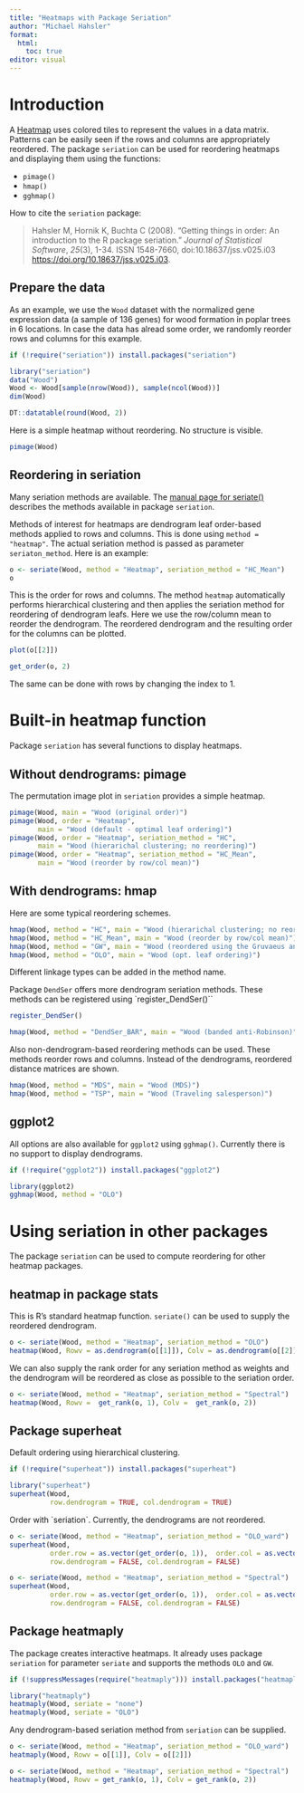 ```yaml
---
title: "Heatmaps with Package Seriation"
author: "Michael Hahsler"
format: 
  html:
    toc: true
editor: visual
---
```


# Introduction

A [Heatmap](https://en.wikipedia.org/wiki/Heat_map) uses colored tiles to represent the values in a data matrix. Patterns can be easily seen if the rows and columns are appropriately reordered. The package `seriation` can be used for reordering heatmaps and displaying them using the functions:

-   `pimage()`
-   `hmap()`
-   `gghmap()`

How to cite the `seriation` package:

> Hahsler M, Hornik K, Buchta C (2008). "Getting things in order: An introduction to the R package seriation." *Journal of Statistical Software*, *25*(3), 1-34. ISSN 1548-7660, doi:10.18637/jss.v025.i03 <https://doi.org/10.18637/jss.v025.i03>.

## Prepare the data

As an example, we use the `Wood` dataset with the normalized gene expression data (a sample of 136 genes) for wood formation in poplar trees in 6 locations. In case the data has alread some order, we randomly reorder rows and columns for this example.

```r
if (!require("seriation")) install.packages("seriation")

library("seriation")
data("Wood")
Wood <- Wood[sample(nrow(Wood)), sample(ncol(Wood))]
dim(Wood)

DT::datatable(round(Wood, 2))
```

Here is a simple heatmap without reordering. No structure is visible.

```r
pimage(Wood)
```

## Reordering in seriation

Many seriation methods are available. The [manual page for seriate()](https://mhahsler.r-universe.dev/seriation/doc/manual.html#seriate) describes the methods available in package `seriation`.

Methods of interest for heatmaps are dendrogram leaf order-based methods applied to rows and columns. This is done using `method = "heatmap"`. The actual seriation method is passed as parameter `seriaton_method`. Here is an example:

```r
o <- seriate(Wood, method = "Heatmap", seriation_method = "HC_Mean")
o
```

This is the order for rows and columns. The method `heatmap` automatically performs hierarchical clustering and then applies the seriation method for reordering of dendrogram leafs. Here we use the row/column mean to reorder the dendrogram. The reordered dendrogram and the resulting order for the columns can be plotted.

```r
plot(o[[2]])

get_order(o, 2)
```

The same can be done with rows by changing the index to 1.

# Built-in heatmap function

Package `seriation` has several functions to display heatmaps.

## Without dendrograms: pimage

The permutation image plot in `seriation` provides a simple heatmap.

```r
pimage(Wood, main = "Wood (original order)")
pimage(Wood, order = "Heatmap", 
       main = "Wood (default - optimal leaf ordering)")
pimage(Wood, order = "Heatmap", seriation_method = "HC", 
       main = "Wood (hierarichal clustering; no reordering)")
pimage(Wood, order = "Heatmap", seriation_method = "HC_Mean", 
       main = "Wood (reorder by row/col mean)")
```

## With dendrograms: hmap

Here are some typical reordering schemes.

```r
hmap(Wood, method = "HC", main = "Wood (hierarichal clustering; no reordering)")
hmap(Wood, method = "HC_Mean", main = "Wood (reorder by row/col mean)")
hmap(Wood, method = "GW", main = "Wood (reordered using the Gruvaeus and Wainer heuristic)")
hmap(Wood, method = "OLO", main = "Wood (opt. leaf ordering)")
```

Different linkage types can be added in the method name.

Package `DendSer` offers more dendrogram seriation methods. These methods can be registered using \`register_DendSer()\`\`

```r
register_DendSer()

hmap(Wood, method = "DendSer_BAR", main = "Wood (banded anti-Robinson)")
```

Also non-dendrogram-based reordering methods can be used. These methods reorder rows and columns. Instead of the dendrograms, reordered distance matrices are shown.

```r
hmap(Wood, method = "MDS", main = "Wood (MDS)")
hmap(Wood, method = "TSP", main = "Wood (Traveling salesperson)")
```

## ggplot2

All options are also available for `ggplot2` using `gghmap()`. Currently there is no support to display dendrograms.

```r
if (!require("ggplot2")) install.packages("ggplot2")

library(ggplot2)
gghmap(Wood, method = "OLO")
```

# Using seriation in other packages

The package `seriation` can be used to compute reordering for other heatmap packages.

## heatmap in package stats

This is R's standard heatmap function. `seriate()` can be used to supply the reordered dendrogram.

```r
o <- seriate(Wood, method = "Heatmap", seriation_method = "OLO")
heatmap(Wood, Rowv = as.dendrogram(o[[1]]), Colv = as.dendrogram(o[[2]]))
```

We can also supply the rank order for any seriation method as weights and the dendrogram will be reordered as close as possible to the seriation order.

```r
o <- seriate(Wood, method = "Heatmap", seriation_method = "Spectral")
heatmap(Wood, Rowv =  get_rank(o, 1), Colv =  get_rank(o, 2))
```

## Package superheat

Default ordering using hierarchical clustering.

```r
if (!require("superheat")) install.packages("superheat")

library("superheat")
superheat(Wood, 
          row.dendrogram = TRUE, col.dendrogram = TRUE)
```

Order with \`seriation\`. Currently, the dendrograms are not reordered.

```r
o <- seriate(Wood, method = "Heatmap", seriation_method = "OLO_ward")
superheat(Wood, 
          order.row = as.vector(get_order(o, 1)),  order.col = as.vector(get_order(o, 2)),
          row.dendrogram = FALSE, col.dendrogram = FALSE)

o <- seriate(Wood, method = "Heatmap", seriation_method = "Spectral")
superheat(Wood, 
          order.row = as.vector(get_order(o, 1)),  order.col = as.vector(get_order(o, 2)),
          row.dendrogram = FALSE, col.dendrogram = FALSE)
```

## Package heatmaply

The package creates interactive heatmaps. It already uses package `seriation` for parameter `seriate` and supports the methods `OLO` and `GW`.

```r
if (!suppressMessages(require("heatmaply"))) install.packages("heatmaply")

library("heatmaply")
heatmaply(Wood, seriate = "none")
heatmaply(Wood, seriate = "OLO")
```

Any dendrogram-based seriation method from `seriation` can be supplied.

```r
o <- seriate(Wood, method = "Heatmap", seriation_method = "OLO_ward")
heatmaply(Wood, Rowv = o[[1]], Colv = o[[2]])
```

```r
o <- seriate(Wood, method = "Heatmap", seriation_method = "Spectral")
heatmaply(Wood, Rowv = get_rank(o, 1), Colv = get_rank(o, 2))
```
